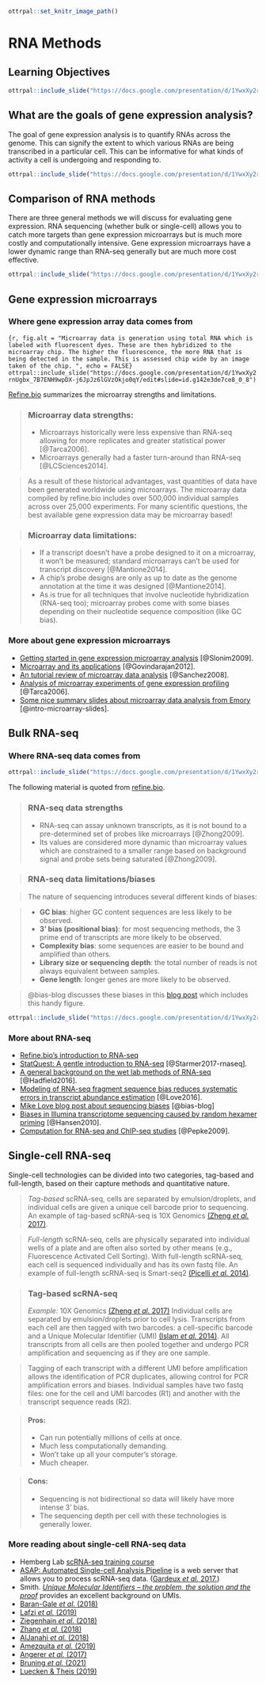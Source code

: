 
```r
ottrpal::set_knitr_image_path()
```

# RNA Methods

## Learning Objectives

```r
ottrpal::include_slide("https://docs.google.com/presentation/d/1YwxXy2rnUgbx_7B7ENH9wpDX-j6JpJz6lGVzOkjo0qY/edit#slide=id.g12890ae15d7_0_76")
```

## What are the goals of gene expression analysis?

The goal of gene expression analysis is to quantify RNAs across the genome. This can signify the extent to which various RNAs are being transcribed in a particular cell. This can be informative for what kinds of activity a cell is undergoing and responding to.

```r
ottrpal::include_slide("https://docs.google.com/presentation/d/1YwxXy2rnUgbx_7B7ENH9wpDX-j6JpJz6lGVzOkjo0qY/edit#slide=id.g142c259a793_0_0")
```

## Comparison of RNA methods

There are three general methods we will discuss for evaluating gene expression. RNA sequencing (whether bulk or single-cell) allows you to catch more targets than gene expression microarrays but is much more costly and computationally intensive. Gene expression microarrays have a lower dynamic range than RNA-seq generally but are much more cost effective.

```r
ottrpal::include_slide("https://docs.google.com/presentation/d/1YwxXy2rnUgbx_7B7ENH9wpDX-j6JpJz6lGVzOkjo0qY/edit#slide=id.g13438a9a5b2_0_80")
```


## Gene expression microarrays


### Where gene expression array data comes from

```{r, fig.alt = "Microarray data is generation using total RNA which is labeled with fluorescent dyes. These are then hybridized to the microarray chip. The higher the fluorescence, the more RNA that is being detected in the sample. This is assessed chip wide by an image taken of the chip.
", echo = FALSE}
ottrpal::include_slide("https://docs.google.com/presentation/d/1YwxXy2rnUgbx_7B7ENH9wpDX-j6JpJz6lGVzOkjo0qY/edit#slide=id.g142e3de7ce8_0_8")
```

[Refine.bio](https://alexslemonade.github.io/refinebio-examples/02-microarray/00-intro-to-microarray.html) summarizes the microarray strengths and limitations.

>### Microarray data **strengths**:
- Microarrays historically were less expensive than RNA-seq allowing for more replicates and greater statistical power [@Tarca2006].
- Microarrays generally had a faster turn-around than RNA-seq [@LCSciences2014].

>As a result of these historical advantages, vast quantities of data have been generated worldwide using microarrays.
The microarray data compiled by refine.bio includes over 500,000 individual samples across over 25,000 experiments.
For many scientific questions, the best available gene expression data may be microarray based!

> ### Microarray data **limitations**:

> - If a transcript doesn't have a probe designed to it on a microarray, it won't be measured; standard microarrays can't be used for transcript discovery [@Mantione2014].
- A chip's probe designs are only as up to date as the genome annotation at the time it was designed [@Mantione2014].
- As is true for all techniques that involve nucleotide hybridization (RNA-seq too); microarray probes come with some biases depending on their nucleotide sequence composition (like GC bias).

### More about gene expression microarrays

- [Getting started in gene expression microarray analysis](https://journals.plos.org/ploscompbiol/article?id=10.1371/journal.pcbi.1000543) [@Slonim2009].
- [Microarray and its applications](https://www.ncbi.nlm.nih.gov/pmc/articles/PMC3467903/) [@Govindarajan2012].
- [An tutorial review of microarray data analysis](http://www.ub.edu/stat/docencia/bioinformatica/microarrays/ADM/slides/A_Tutorial_Review_of_Microarray_data_Analysis_17-06-08.pdf) [@Sanchez2008].
- [Analysis of microarray experiments of gene expression profiling](https://www.ncbi.nlm.nih.gov/pmc/articles/PMC2435252/) [@Tarca2006].
- [Some nice summary slides about microarray data analysis from Emory](http://web1.sph.emory.edu/users/hwu30/teaching/bioc/GE1.pdf) [@intro-microarray-slides].

## Bulk RNA-seq


### Where RNA-seq data comes from


```r
ottrpal::include_slide("https://docs.google.com/presentation/d/1YwxXy2rnUgbx_7B7ENH9wpDX-j6JpJz6lGVzOkjo0qY/edit#slide=id.g142c259a793_0_5")
```

The following material is quoted from [refine.bio](https://alexslemonade.github.io/refinebio-examples/03-rnaseq/00-intro-to-rnaseq.html).

> ### RNA-seq data **strengths**  
- RNA-seq can assay unknown transcripts, as it is not bound to a pre-determined set of probes like microarrays [@Zhong2009].
- Its values are considered more dynamic than microarray values which are constrained to a smaller range based on background signal and probe sets being saturated [@Zhong2009].

> ### RNA-seq data **limitations/biases**  

> The nature of sequencing introduces several different kinds of biases:

> - **GC bias**: higher GC content sequences are less likely to be observed.  
- **3' bias (positional bias)**: for most sequencing methods, the 3 prime end of transcripts are more likely to be observed.  
- **Complexity bias**: some sequences are easier to be bound and amplified than others.   
- **Library size or sequencing depth**: the total number of reads is not always equivalent between samples.  
- **Gene length**: longer genes are more likely to be observed.   

> @bias-blog discusses these biases in this [blog post](https://mikelove.wordpress.com/2016/09/26/rna-seq-fragment-sequence-bias/) which includes this handy figure.

```r
ottrpal::include_slide("https://docs.google.com/presentation/d/1YwxXy2rnUgbx_7B7ENH9wpDX-j6JpJz6lGVzOkjo0qY/edit#slide=id.g142e3de7ce8_0_19")
```

### More about RNA-seq
- [Refine.bio's introduction to RNA-seq](https://alexslemonade.github.io/refinebio-examples/03-rnaseq/00-intro-to-rnaseq.html)
- [StatQuest: A gentle introduction to RNA-seq](https://www.youtube.com/watch?v=tlf6wYJrwKY) [@Starmer2017-rnaseq].
- [A general background on the wet lab methods of RNA-seq](https://bitesizebio.com/13542/what-everyone-should-know-about-rna-seq/) [@Hadfield2016].
- [Modeling of RNA-seq fragment sequence bias reduces systematic errors in transcript abundance estimation](https://www.ncbi.nlm.nih.gov/pmc/articles/PMC5143225/) [@Love2016].
- [Mike Love blog post about sequencing biases]( https://mikelove.wordpress.com/2016/09/26/rna-seq-fragment-sequence-bias/) [@bias-blog]
- [Biases in Illumina transcriptome sequencing caused by random hexamer priming](https://pdfs.semanticscholar.org/9d16/997f5de72d6c606fef3d673db70e5d1d8e1e.pdf?_ga=2.131436679.965169313.1600175795-124991789.1600175795) [@Hansen2010].
- [Computation for RNA-seq and ChIP-seq studies](https://www.ncbi.nlm.nih.gov/pmc/articles/PMC4121056/) [@Pepke2009].

## Single-cell RNA-seq

Single-cell technologies can be divided into two categories, tag-based and full-length, based on their capture methods and quantitative nature.

> *Tag-based* scRNA-seq, cells are separated by emulsion/droplets, and individual cells are given a unique cell barcode prior to sequencing.
An example of tag-based scRNA-seq is 10X Genomics [(Zheng _et al._ 2017)](https://www.ncbi.nlm.nih.gov/pubmed/28091601).

> *Full-length* scRNA-seq, cells are physically separated into individual wells of a plate and are often also sorted by other means (e.g., Fluorescence Activated Cell Sorting).
With full-length scRNA-seq, each cell is sequenced individually and has its own fastq file.
An example of full-length scRNA-seq is Smart-seq2 [(Picelli _et al._ 2014)](https://www.nature.com/articles/nprot.2014.006).

> ### Tag-based scRNA-seq  
*Example:* 10X Genomics [(Zheng _et al._ 2017)](https://www.ncbi.nlm.nih.gov/pubmed/28091601)
Individual cells are separated by emulsion/droplets prior to cell lysis.
Transcripts from each cell are then tagged with two barcodes: a cell-specific barcode and a Unique Molecular Identifier (UMI) [(Islam _et al._ 2014)](http://www.nature.com/doifinder/10.1038/nmeth.2772).
All transcripts from all cells are then pooled together and undergo PCR amplification and sequencing as if they are one sample.

> Tagging of each transcript with a different UMI before amplification allows the identification of PCR duplicates, allowing control for PCR amplification errors and biases.
Individual samples have two fastq files: one for the cell and UMI barcodes (R1) and another with the transcript sequence reads (R2).

> #### Pros:  
- Can run potentially millions of cells at once.   
- Much less computationally demanding.
- Won't take up all your computer's storage.  
- Much cheaper.  

> #### Cons:  
- Sequencing is not bidirectional so data will likely have more intense 3' bias.  
- The sequencing depth per cell with these technologies is generally lower.

### More reading about single-cell RNA-seq data

- Hemberg Lab [scRNA-seq training course](https://scrnaseq-course.cog.sanger.ac.uk/website/index.html)
- [ASAP: Automated Single-cell Analysis Pipeline](https://asap.epfl.ch/) is a web server that allows you to process scRNA-seq data. ([Gardeux _et al._ 2017.](https://doi.org/10.1093/bioinformatics/btx337 ))
- Smith. [_Unique Molecular Identifiers – the problem, the solution and the proof_](https://cgatoxford.wordpress.com/2015/08/14/unique-molecular-identifiers-the-problem-the-solution-and-the-proof/) provides an excellent background on UMIs.
- [Baran-Gale _et al._ (2018)](https://doi.org/10.1093/bfgp/elx035)  
- [Lafzi _et al._ (2019)](https://doi.org/10.1038/s41596-018-0073-y)
- [Ziegenhain _et al._ (2018)](http://dx.doi.org/10.1016/j.molcel.2017.01.023)
- [Zhang _et al._ (2018)](https://doi.org/10.1016/j.molcel.2018.10.020)
- [AlJanahi _et al._ (2018)](https://doi.org/10.1016/j.omtm.2018.07.003)
- [Amezquita _et al._ (2019)](https://www.nature.com/articles/s41592-019-0654-x)
- [Angerer _et al._ (2017)](http://dx.doi.org/10.1016/j.coisb.2017.07.004)
- [Bruning _et al._ (2021)](https://www.biorxiv.org/content/10.1101/2021.02.15.430948v2)
- [Luecken & Theis (2019)](https://doi.org/10.15252/msb.20188746)
